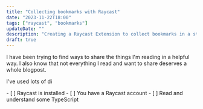 ```yaml
---
title: "Collecting bookmarks with Raycast"
date: "2023-11-22T18:00"
tags: ["raycast", "bookmarks"]
updateDate: ""
description: "Creating a Raycast Extension to collect bookmarks in a structured way"
draft: true
---
```



I have been trying to find ways to share the things I'm reading in a helpful way. I also know that not everything I read and want to share deserves a whole blogpost. 

I've used lots of di

<Precheck>
- [ ] Raycast is installed
- [ ] You have a Raycast account
- [ ] Read and understand some TypeScript
</Precheck>

